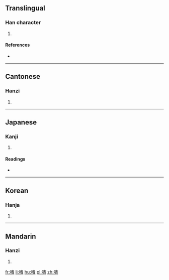 ==Translingual==

===Han character===
{{Han char|rn=30|rad=口|as=12|sn=15|four=6508<sub>6</sub>|canj=口中一金 (RLMC)|ids=⿰[[口]][[貴]]}}

# {{defn|Han|sort=口12}}

====References====
* {{Han ref|kx=0207.090|dkj=04255|dj=0430.070|hdz=10683.070|uh=5633|ud=22067|bh=E542|bd=58690}}

----

==Cantonese==

===Hanzi===
{{yue-hanzi|jyut=[[kwaai3]]|y=kwaai3}}

# {{defn|lang=yue|sort=口12}}

----

==Japanese==

===Kanji===
{{ja-kanji|grade=|rs=口12}}

# {{defn|lang=ja|sort=口12}}

====Readings====
* {{ja-readings|on=[[き]] (ki), [[け]] (ke)|kun=[[あわれむ]] (awaremu), [[そしる]] (soshiru), [[ためいきする]] (tameikisuru)}}

----

==Korean==

===Hanja===
{{ko-hanja|hangeul=괴|rv=goe|mr=koe}}

# {{defn|lang=ko|sort=口12}}

----

==Mandarin==

===Hanzi===
{{cmn-hanzi|pin=[[kuì]] ([[kui4]]), [[xī]] ([[xi1]])|wg=k'uei<sup>4</sup>, hsi<sup>1</sup>}}

# {{defn|lang=cmn|sort=口12}}

[[fr:嘳]]
[[li:嘳]]
[[hu:嘳]]
[[pl:嘳]]
[[zh:嘳]]